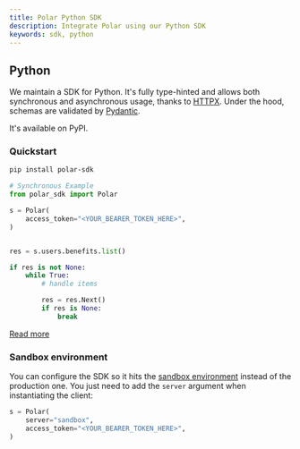 ```yaml
---
title: Polar Python SDK
description: Integrate Polar using our Python SDK
keywords: sdk, python
---
```



## Python

We maintain a SDK for Python. It's fully type-hinted and allows both synchronous and asynchronous usage, thanks to [HTTPX](https://www.python-httpx.org/). Under the hood, schemas are validated by [Pydantic](https://docs.pydantic.dev/latest/).

It's available on PyPI.

### Quickstart

```bash
pip install polar-sdk
```

```py
# Synchronous Example
from polar_sdk import Polar

s = Polar(
    access_token="<YOUR_BEARER_TOKEN_HERE>",
)


res = s.users.benefits.list()

if res is not None:
    while True:
        # handle items

        res = res.Next()
        if res is None:
            break
```

[<p className="text-xl text-center">Read more</p>](https://github.com/polarsource/polar-python)

### Sandbox environment

You can configure the SDK so it hits the [sandbox environment](/docs/developers/sandbox) instead of the production one. You just need to add the `server` argument when instantiating the client:

```py
s = Polar(
    server="sandbox",
    access_token="<YOUR_BEARER_TOKEN_HERE>",
)
```
